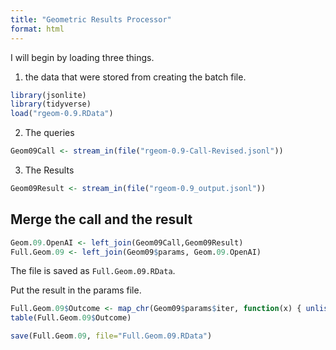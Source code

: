 ```yaml
---
title: "Geometric Results Processor"
format: html
---
```


I will begin by loading three things.  

1. the data that were stored from creating the batch file.

```r
library(jsonlite)
library(tidyverse)
load("rgeom-0.9.RData")
```

2. The queries

```r
Geom09Call <- stream_in(file("rgeom-0.9-Call-Revised.jsonl"))
```

3. The Results

```r
Geom09Result <- stream_in(file("rgeom-0.9_output.jsonl"))
```

## Merge the call and the result

```r
Geom.09.OpenAI <- left_join(Geom09Call,Geom09Result)
Full.Geom.09 <- left_join(Geom09$params, Geom.09.OpenAI)
```

The file is saved as `Full.Geom.09.RData`.

Put the result in the params file.

```r
Full.Geom.09$Outcome <- map_chr(Geom09$params$iter, function(x) { unlist(Geom09Result$response$body$choices[[x]][[2]][2]) })
table(Full.Geom.09$Outcome)
```

```r
save(Full.Geom.09, file="Full.Geom.09.RData")
```

